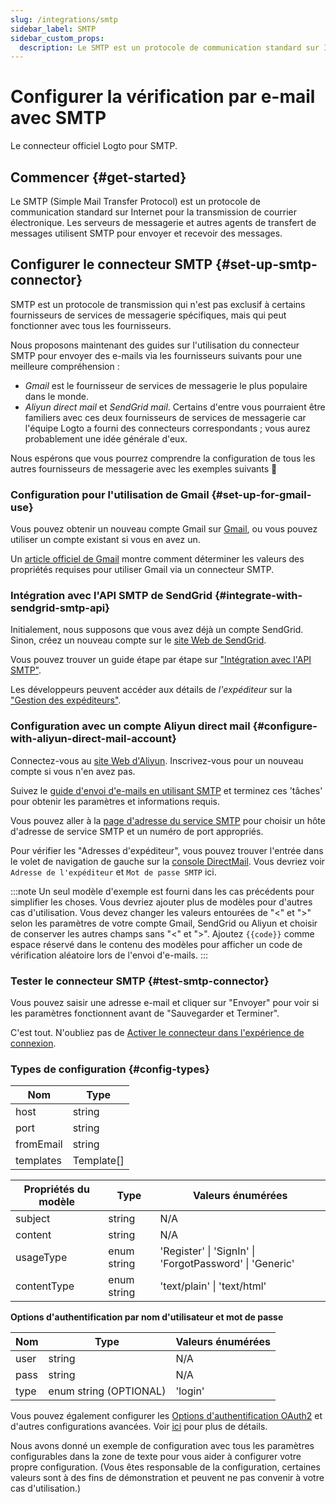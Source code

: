 ```yaml
---
slug: /integrations/smtp
sidebar_label: SMTP
sidebar_custom_props:
  description: Le SMTP est un protocole de communication standard sur Internet pour la transmission de courrier électronique.
---
```



# Configurer la vérification par e-mail avec SMTP

Le connecteur officiel Logto pour SMTP.

<GuideTip />

## Commencer \{#get-started}

Le SMTP (Simple Mail Transfer Protocol) est un protocole de communication standard sur Internet pour la transmission de courrier électronique. Les serveurs de messagerie et autres agents de transfert de messages utilisent SMTP pour envoyer et recevoir des messages.

## Configurer le connecteur SMTP \{#set-up-smtp-connector}

SMTP est un protocole de transmission qui n'est pas exclusif à certains fournisseurs de services de messagerie spécifiques, mais qui peut fonctionner avec tous les fournisseurs.

Nous proposons maintenant des guides sur l'utilisation du connecteur SMTP pour envoyer des e-mails via les fournisseurs suivants pour une meilleure compréhension :

- _Gmail_ est le fournisseur de services de messagerie le plus populaire dans le monde.
- _Aliyun direct mail_ et _SendGrid mail_. Certains d'entre vous pourraient être familiers avec ces deux fournisseurs de services de messagerie car l'équipe Logto a fourni des connecteurs correspondants ; vous aurez probablement une idée générale d'eux.

Nous espérons que vous pourrez comprendre la configuration de tous les autres fournisseurs de messagerie avec les exemples suivants :rocket:

### Configuration pour l'utilisation de Gmail \{#set-up-for-gmail-use}

Vous pouvez obtenir un nouveau compte Gmail sur [Gmail](https://mail.google.com/), ou vous pouvez utiliser un compte existant si vous en avez un.

Un [article officiel de Gmail](https://support.google.com/a/answer/176600) montre comment déterminer les valeurs des propriétés requises pour utiliser Gmail via un connecteur SMTP.

### Intégration avec l'API SMTP de SendGrid \{#integrate-with-sendgrid-smtp-api}

Initialement, nous supposons que vous avez déjà un compte SendGrid. Sinon, créez un nouveau compte sur le [site Web de SendGrid](https://app.sendgrid.com/).

Vous pouvez trouver un guide étape par étape sur ["Intégration avec l'API SMTP"](https://docs.sendgrid.com/for-developers/sending-email/integrating-with-the-smtp-api).

Les développeurs peuvent accéder aux détails de _l'expéditeur_ sur la ["Gestion des expéditeurs"](https://mc.sendgrid.com/senders).

### Configuration avec un compte Aliyun direct mail \{#configure-with-aliyun-direct-mail-account}

Connectez-vous au [site Web d'Aliyun](https://cn.aliyun.com/). Inscrivez-vous pour un nouveau compte si vous n'en avez pas.

Suivez le [guide d'envoi d'e-mails en utilisant SMTP](https://www.alibabacloud.com/help/en/directmail/latest/send-emails-using-smtp) et terminez ces 'tâches' pour obtenir les paramètres et informations requis.

Vous pouvez aller à la [page d'adresse du service SMTP](https://www.alibabacloud.com/help/en/directmail/latest/smtp-service-address) pour choisir un hôte d'adresse de service SMTP et un numéro de port appropriés.

Pour vérifier les "Adresses d'expéditeur", vous pouvez trouver l'entrée dans le volet de navigation de gauche sur la [console DirectMail](https://dm.console.aliyun.com/). Vous devriez voir `Adresse de l'expéditeur` et `Mot de passe SMTP` ici.

:::note
Un seul modèle d'exemple est fourni dans les cas précédents pour simplifier les choses. Vous devriez ajouter plus de modèles pour d'autres cas d'utilisation.
Vous devez changer les valeurs entourées de "\<" et ">" selon les paramètres de votre compte Gmail, SendGrid ou Aliyun et choisir de conserver les autres champs sans "\<" et ">".
Ajoutez `{{code}}` comme espace réservé dans le contenu des modèles pour afficher un code de vérification aléatoire lors de l'envoi d'e-mails.
:::

### Tester le connecteur SMTP \{#test-smtp-connector}

Vous pouvez saisir une adresse e-mail et cliquer sur "Envoyer" pour voir si les paramètres fonctionnent avant de "Sauvegarder et Terminer".

C'est tout. N'oubliez pas de [Activer le connecteur dans l'expérience de connexion](/connectors/email-connectors/#enable-email-sign-up-or-sign-in).

### Types de configuration \{#config-types}

| Nom       | Type       |
| --------- | ---------- |
| host      | string     |
| port      | string     |
| fromEmail | string     |
| templates | Template[] |

| Propriétés du modèle | Type        | Valeurs énumérées                                        |
| -------------------- | ----------- | ------------------------------------------------------- |
| subject              | string      | N/A                                                     |
| content              | string      | N/A                                                     |
| usageType            | enum string | 'Register' \| 'SignIn' \| 'ForgotPassword' \| 'Generic' |
| contentType          | enum string | 'text/plain' \| 'text/html'                             |

**Options d'authentification par nom d'utilisateur et mot de passe**

| Nom  | Type                   | Valeurs énumérées |
| ---- | ---------------------- | ----------------- |
| user | string                 | N/A               |
| pass | string                 | N/A               |
| type | enum string (OPTIONAL) | 'login'           |

Vous pouvez également configurer les [Options d'authentification OAuth2](https://nodemailer.com/smtp/oauth2/) et d'autres configurations avancées. Voir [ici](https://nodemailer.com/smtp/) pour plus de détails.

Nous avons donné un exemple de configuration avec tous les paramètres configurables dans la zone de texte pour vous aider à configurer votre propre configuration. (Vous êtes responsable de la configuration, certaines valeurs sont à des fins de démonstration et peuvent ne pas convenir à votre cas d'utilisation.)